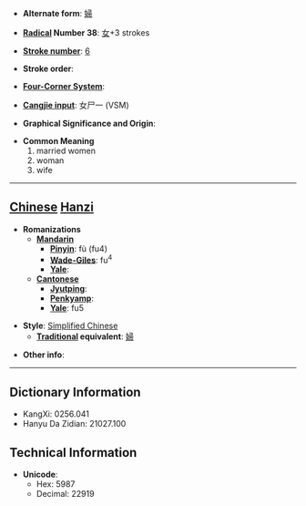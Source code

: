 * '''Alternate form''': [[婦]]

* '''[[Wiktionary:Chinese radical index| Radical]] Number 38''': [[Wiktionary:Chinese radical index 女|女]]+3 strokes

* '''[[Wiktionary:Chinese total strokes index|Stroke number]]''': [[Wiktionary:Chinese total strokes index 6|6]]

* '''Stroke order''': 

* '''[[Wiktionary:Chinese four corner index|Four-Corner System]]''': 

* '''[[Wiktionary:Chinese Cangjie index|Cangjie input]]''': 女尸一 (VSM)

* '''Graphical Significance and Origin''': 

* '''Common Meaning'''
*#married women
*# woman
*# wife


----

== [[Chinese]] [[Hanzi]] ==

* '''Romanizations'''
** '''[[Mandarin]]'''
*** '''[[Pinyin]]''': fù (fu4)
*** '''[[Wade-Giles]]''': fu<sup>4</sup>
*** '''[[Yale]]''': 
** '''[[Cantonese]]'''
*** '''[[Jyutping]]''':
*** '''[[Penkyamp]]''': 
*** '''[[Yale]]''': fu5

* '''Style''': [[Simplified Chinese]] 
** '''[[Traditional Chinese|Traditional]] equivalent''': [[婦]]

* '''Other info''': 

----

== Dictionary Information ==

* KangXi: 0256.041
* Hanyu Da Zidian: 21027.100

== Technical Information ==

* '''Unicode''':
** Hex: 5987
** Decimal: 22919